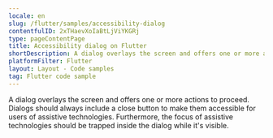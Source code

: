```yaml
---
locale: en
slug: /flutter/samples/accessibility-dialog
contentfulID: 2xTHaevXoIaBtLjViYKGRj
type: pageContentPage
title: Accessibility dialog on Flutter
shortDescription: A dialog overlays the screen and offers one or more actions to proceed.
platformFilter: Flutter
layout: Layout - Code samples
tag: Flutter code sample
---
```


A dialog overlays the screen and offers one or more actions to proceed. Dialogs should always include a close button to make them accessible for users of assistive technologies. Furthermore, the focus of assistive technologies should be trapped inside the dialog while it's visible.

<CodeSample id="accessibility-dialog" locale="en" platform="flutter"/>